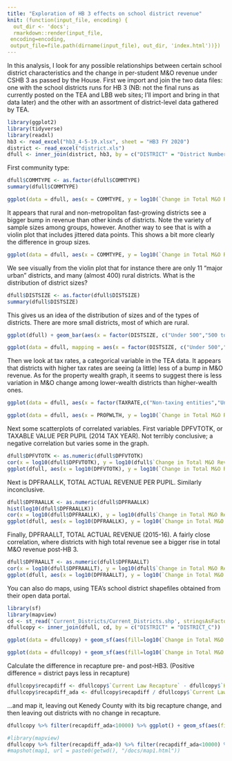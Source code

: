 ```yaml
---
title: "Exploration of HB 3 effects on school district revenue"
knit: (function(input_file, encoding) {
  out_dir <- 'docs';
  rmarkdown::render(input_file,
 encoding=encoding,
 output_file=file.path(dirname(input_file), out_dir, 'index.html'))})
---
```


In this analysis, I look for any possible relationships between certain school district characteristics and the change in per-student M&O revenue under CSHB 3 as passed by the House. First we import and join the two data files: one with the school districts runs for HB 3 (NB: not the final runs as currently posted on the TEA and LBB web sites; I'll import and bring in that data later) and the other with an assortment of district-level data gathered by TEA.

```r
library(ggplot2)
library(tidyverse)
library(readxl)
hb3 <- read_excel("hb3_4-5-19.xlsx", sheet = "HB3 FY 2020")
district <- read_excel("district.xls")
dfull <- inner_join(district, hb3, by = c("DISTRICT" = "District Number"))
```

First community type:

```r
dfull$COMMTYPE <- as.factor(dfull$COMMTYPE)
summary(dfull$COMMTYPE)
```


```r
ggplot(data = dfull, aes(x = COMMTYPE, y = log10(`Change in Total M&O Revenue per Current Law ADA`))) + geom_boxplot() + coord_flip()
```

It appears that rural and non-metropolitan fast-growing districts see a bigger bump in revenue than other kinds of districts. Note the variety of sample sizes among groups, however. Another way to see that is with a violin plot that includes jittered data points. This shows a bit more clearly the difference in group sizes.

```r
ggplot(data = dfull, aes(x = COMMTYPE, y = log10(`Change in Total M&O Revenue per Current Law ADA`))) + geom_violin() + coord_flip() + geom_jitter(shape=16, position=position_jitter(0.2))

```

We see visually from the violin plot that for instance there are only 11 "major urban" districts, and many (almost 400) rural districts. What is the distribution of district sizes?


```r
dfull$DISTSIZE <- as.factor(dfull$DISTSIZE)
summary(dfull$DISTSIZE)
```

This gives us an idea of the distribution of sizes and of the types of districts. There are more small districts, most of which are rural.

```r
ggplot(dfull) + geom_bar(aes(x = factor(DISTSIZE, c("Under 500","500 to 999","1,000 to 1,599","1,600 to 2,999","3,000 to 4,999","5,000 to 9,999","10,000 to 24,999","25,000 to 49,999","50,000 and over")), fill=COMMTYPE)) + coord_flip() + xlab("DISTSIZE")

ggplot(data = dfull, mapping = aes(x = factor(DISTSIZE, c("Under 500","500 to 999","1,000 to 1,599","1,600 to 2,999","3,000 to 4,999","5,000 to 9,999","10,000 to 24,999","25,000 to 49,999","50,000 and over")), y = log10(`Change in Total M&O Revenue per Current Law ADA`))) + geom_boxplot() + coord_flip() + xlab("DISTSIZE")
```

Then we look at tax rates, a categorical variable in the TEA data. It appears that districts with higher tax rates are seeing (a little) less of a bump in M&O revenue. As for the property wealth graph, it seems to suggest there is less variation in M&O change among lower-wealth districts than higher-wealth ones.

```r
ggplot(data = dfull, aes(x = factor(TAXRATE,c("Non-taxing entities","Under $1.1659","$1.1659 to under $1.2781","$1.2781 to under $1.3998","$1.3998 and over")), y = log10(`Change in Total M&O Revenue per Current Law ADA`))) + geom_boxplot() + coord_flip() + xlab("TAXRATE")

ggplot(data = dfull, aes(x = PROPWLTH, y = log10(`Change in Total M&O Revenue per Current Law ADA`))) + geom_boxplot() + coord_flip()

```

Next some scatterplots of correlated variables. First variable DPFVTOTK, or TAXABLE VALUE PER PUPIL (2014 TAX YEAR). Not terribly conclusive; a negative correlation but varies some in the graph.

```r
dfull$DPFVTOTK <- as.numeric(dfull$DPFVTOTK)
cor(x = log10(dfull$DPFVTOTK), y = log10(dfull$`Change in Total M&O Revenue`), use="complete.obs")
ggplot(dfull, aes(x = log10(DPFVTOTK), y = log10(`Change in Total M&O Revenue per Current Law ADA`))) + geom_point() + geom_smooth()

```

Next is DPFRAALLK, TOTAL ACTUAL REVENUE PER PUPIL. Similarly inconclusive.

```r
dfull$DPFRAALLK <- as.numeric(dfull$DPFRAALLK)
hist(log10(dfull$DPFRAALLK))
cor(x = log10(dfull$DPFRAALLK), y = log10(dfull$`Change in Total M&O Revenue`), use="complete.obs")
ggplot(dfull, aes(x = log10(DPFRAALLK), y = log10(`Change in Total M&O Revenue per Current Law ADA`))) + geom_point() + geom_smooth()

```

Finally, DPFRAALLT, TOTAL ACTUAL REVENUE (2015-16). A fairly close correlation, where districts with high total revenue see a bigger rise in total M&O revenue post-HB 3.

```r
dfull$DPFRAALLT <- as.numeric(dfull$DPFRAALLT)
cor(x = log10(dfull$DPFRAALLT), y = log10(dfull$`Change in Total M&O Revenue`), use="complete.obs")
ggplot(dfull, aes(x = log10(DPFRAALLT), y = log10(`Change in Total M&O Revenue`), color=COMMTYPE)) + geom_point() + geom_smooth()

```


You can also do maps, using TEA's school district shapefiles obtained from their open data portal.

```r
library(sf)
library(mapview)
cd <- st_read('Current_Districts/Current_Districts.shp', stringsAsFactors = FALSE)
dfullcopy <- inner_join(dfull, cd, by = c("DISTRICT" = "DISTRICT_C"))
```


```r
ggplot(data = dfullcopy) + geom_sf(aes(fill=log10(`Change in Total M&O Revenue per Current Law ADA`))) + scale_fill_viridis_c(alpha = .4)
```

```r
ggplot(data = dfullcopy) + geom_sf(aes(fill=log10(`Change in Total M&O Revenue`))) + scale_fill_viridis_c(alpha = .4)
```

Calculate the difference in recapture pre- and post-HB3. (Positive difference = district pays less in recapture)

```r
dfullcopy$recapdiff <- dfullcopy$`Current Law Recapture` - dfullcopy$`HB 3 Recapture`
dfullcopy$recapdiff_ada <- dfullcopy$recapdiff / dfullcopy$`Current Law ADA`
```

...and map it, leaving out Kenedy County with its big recapture change, and then leaving out districts with no change in recapture.

```r
dfullcopy %>% filter(recapdiff_ada<10000) %>% ggplot() + geom_sf(aes(fill=recapdiff_ada)) + scale_fill_viridis_c(alpha = .4)
```


```r
#library(mapview)
dfullcopy %>% filter(recapdiff_ada>0) %>% filter(recapdiff_ada<10000) %>% ggplot() + geom_sf(aes(fill=recapdiff_ada)) + scale_fill_viridis_c(alpha = .4)
#mapshot(map1, url = paste0(getwd(), "/docs/map1.html"))
```



